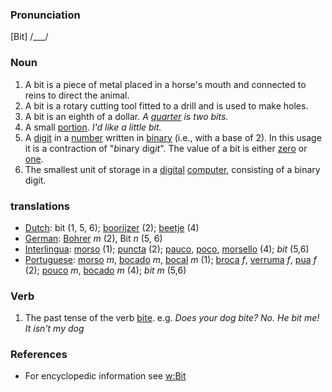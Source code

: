 ===Pronunciation===
[Bit] /___/
===Noun===
#A bit is a piece of metal placed in a horse's mouth and connected to reins to direct the animal. 
#A bit is a rotary cutting tool fitted to a drill and is used to make holes. 
#A bit is an eighth of a dollar. ''A [[quarter]] is two bits.''
#A small [[portion]]. ''I'd like a little bit.''
#A [[digit]] in a [[number]] written in [[binary]] (i.e., with a base of 2). In this usage it is a contraction of "''b''inary dig''it''". The value of a bit is either [[zero]] or [[one]].
#The smallest unit of storage in a [[digital]] [[computer]], consisting of a binary digit.
===translations===
*[[Dutch]]: bit (1, 5, 6); [[boorijzer]] (2); [[beetje]] (4)
*[[German]]: [[Bohrer]] ''m'' (2), Bit ''n'' (5, 6)
*[[Interlingua]]: [[morso]] (1); [[puncta]] (2); [[pauco]], [[poco]], [[morsello]] (4); ''bit'' (5,6)
*[[Portuguese]]: [[morso]] ''m'', [[bocado]] ''m'', [[bocal]] ''m'' (1); [[broca]] ''f'', [[verruma]] ''f'', [[pua]] ''f'' (2); [[pouco]] ''m'', [[bocado]] ''m'' (4); ''bit'' ''m'' (5,6)
===Verb===
#The past tense of the verb [[bite]]. e.g. ''Does your dog bite? No. He bit me! It isn't my dog''
===References===
*For encyclopedic information see [[w:Bit]]
